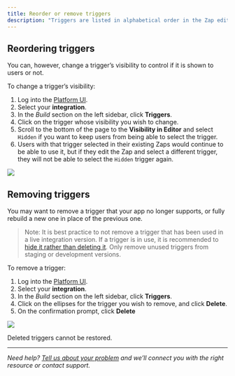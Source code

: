 ```yaml
---
title: Reorder or remove triggers
description: "Triggers are listed in alphabetical order in the Zap editor and this order cannot be changed."
---
```

## Reordering triggers


You can, however, change a trigger’s visibility to control if it is shown to users or not.

To change a trigger’s visibility:

1.  Log into the [Platform UI](https://zapier.com/app/developer).
2.  Select your **integration**.
3.  In the _Build_ section on the left sidebar, click **Triggers**.
4.  Click on the trigger whose visibility you wish to change.
5.  Scroll to the bottom of the page to the **Visibility in Editor** and select `Hidden` if you want to keep users from being able to select the trigger.
6.  Users with that trigger selected in their existing Zaps would continue to be able to use it, but if they edit the Zap and select a different trigger, they will not be able to select the `Hidden` trigger again.
<Frame>
  <img src="/images/51c3b8911b5384ddf03b9dbfffd40050.png"/>
</Frame>

## Removing triggers

You may want to remove a trigger that your app no longer supports, or fully rebuild a new one in place of the previous one.

> Note: It is best practice to not remove a trigger that has been used in a live integration version. If a trigger is in use, it is recommended to [hide it rather than deleting it](/platform/manage/planning-changes#updates-to-triggeractionsearch-keys). Only remove unused triggers from staging or development versions.

To remove a trigger:

1.  Log into the [Platform UI](https://zapier.com/app/developer).
2.  Select your **integration**.
3.  In the _Build_ section on the left sidebar, click **Triggers**.
4.  Click on the ellipses for the trigger you wish to remove, and click **Delete**.
5.  On the confirmation prompt, click **Delete**
<Frame>
  <img src="/images/fc65459abad8ac60504f6085078bb361.png"/>
</Frame>

Deleted triggers cannot be restored.

- - -

_Need help? [Tell us about your problem](https://developer.zapier.com/contact) and we’ll connect you with the right resource or contact support._
